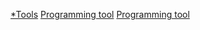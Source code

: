 {{WPSS-cat}}
{{Stub Category|newstub=programming-software-stub|article=電腦[[软件开发工具|软件开发工具]]|category=程序设计工具}}
{{hiddencat}}
[[Category:程式設計小作品|*Tools]]
[[Category:軟體工程小作品|Programming tool]]
[[Category:程序设计工具|Programming tool]]